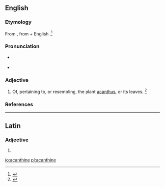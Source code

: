 ==English==

===Etymology===
From {{der|en|la|acanthinus}}, from {{m|la|acanthus}} + English {{m|en|-ine||relating to}}.<ref name=WI3>{{R:MW3 1976}}</ref>

===Pronunciation===
* {{a|US}} {{IPA|/əˈkæn.θɪn/|/əˈkænt.θɪn/|/əˈkænˌθaɪn/|lang=en}}
* {{rhymes|ænθɪn|lang=en}}

===Adjective===
{{en-adj}}

# Of, pertaining to, or resembling, the plant [[acanthus]], or its leaves. {{defdate|First attested in the mid 18th century.}}<ref name=SOED>{{R:SOED5}}</ref>

===References===
<references/>

----

==Latin==

===Adjective===
{{la-adj-form|acanthine}}

# {{inflection of|acanthinus||voc|m|s|lang=la}}

[[io:acanthine]]
[[pl:acanthine]]